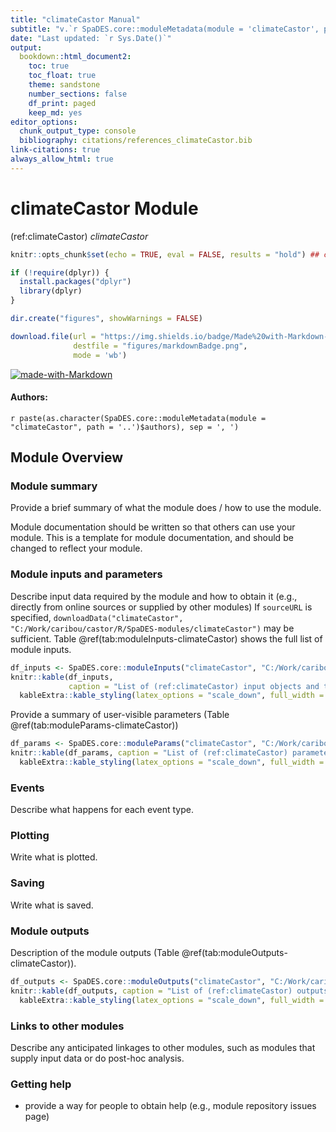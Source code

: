 ```yaml
---
title: "climateCastor Manual"
subtitle: "v.`r SpaDES.core::moduleMetadata(module = 'climateCastor', path = '..')$version`"
date: "Last updated: `r Sys.Date()`"
output:
  bookdown::html_document2:
    toc: true
    toc_float: true
    theme: sandstone
    number_sections: false
    df_print: paged
    keep_md: yes
editor_options:
  chunk_output_type: console
  bibliography: citations/references_climateCastor.bib
link-citations: true
always_allow_html: true
---
```


# climateCastor Module

<!-- the following are text references used in captions for LaTeX compatibility -->
(ref:climateCastor) *climateCastor*

```r
knitr::opts_chunk$set(echo = TRUE, eval = FALSE, results = "hold") ## change to eval = TRUE if all chunks are to be evaluated

if (!require(dplyr)) {
  install.packages("dplyr")
  library(dplyr)
}

dir.create("figures", showWarnings = FALSE)

download.file(url = "https://img.shields.io/badge/Made%20with-Markdown-1f425f.png",
              destfile = "figures/markdownBadge.png",
              mode = 'wb')
```

[![made-with-Markdown](figures/markdownBadge.png)](https://commonmark.org)

<!-- if knitting to pdf remember to add the pandoc_args: ["--extract-media", "."] option to yml in order to get the badge images -->

#### Authors:

`r paste(as.character(SpaDES.core::moduleMetadata(module = "climateCastor", path = '..')$authors), sep = ', ')`
<!-- ideally separate authors with new lines, '\n' not working -->

## Module Overview

### Module summary

Provide a brief summary of what the module does / how to use the module.

Module documentation should be written so that others can use your module.
This is a template for module documentation, and should be changed to reflect your module.

### Module inputs and parameters

Describe input data required by the module and how to obtain it (e.g., directly from online sources or supplied by other modules)
If `sourceURL` is specified, `downloadData("climateCastor", "C:/Work/caribou/castor/R/SpaDES-modules/climateCastor")` may be sufficient.
Table \@ref(tab:moduleInputs-climateCastor) shows the full list of module inputs.

```r
df_inputs <- SpaDES.core::moduleInputs("climateCastor", "C:/Work/caribou/castor/R/SpaDES-modules/climateCastor")
knitr::kable(df_inputs,
             caption = "List of (ref:climateCastor) input objects and their description.") %>%
  kableExtra::kable_styling(latex_options = "scale_down", full_width = TRUE)
```

Provide a summary of user-visible parameters (Table \@ref(tab:moduleParams-climateCastor))


```r
df_params <- SpaDES.core::moduleParams("climateCastor", "C:/Work/caribou/castor/R/SpaDES-modules/climateCastor")
knitr::kable(df_params, caption = "List of (ref:climateCastor) parameters and their description.") %>%
  kableExtra::kable_styling(latex_options = "scale_down", full_width = TRUE)
```

### Events

Describe what happens for each event type.

### Plotting

Write what is plotted.

### Saving

Write what is saved.

### Module outputs

Description of the module outputs (Table \@ref(tab:moduleOutputs-climateCastor)).

```r
df_outputs <- SpaDES.core::moduleOutputs("climateCastor", "C:/Work/caribou/castor/R/SpaDES-modules/climateCastor")
knitr::kable(df_outputs, caption = "List of (ref:climateCastor) outputs and their description.") %>%
  kableExtra::kable_styling(latex_options = "scale_down", full_width = TRUE)
```

### Links to other modules

Describe any anticipated linkages to other modules, such as modules that supply input data or do post-hoc analysis.

### Getting help

-   provide a way for people to obtain help (e.g., module repository issues page)
